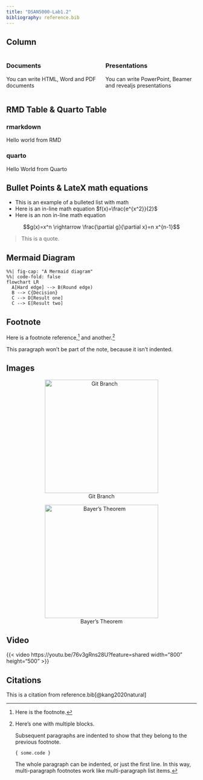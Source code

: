 ```yaml
---
title: "DSAN5000-Lab1.2"
bibliography: reference.bib
---
```


## Column

:::: {.columns}
::: {.column width="50%"}
### Documents

You can write HTML, Word and PDF documents
:::

::: {.column width="50%"}
### Presentations

You can write PowerPoint, Beamer and revealjs presentations 


:::
::::


## RMD Table & Quarto Table

::: {.panel-tabset}
### rmarkdown

Hello world from RMD

### quarto

Hello World from Quarto
:::


## Bullet Points & LateX math equations

* This is an example of a bulleted list with math 
* Here is an in-line math equation $f(x)=\frac{e^{x^2}}{2}$
* Here is an non in-line math equation

$$g(x)=x^n \rightarrow \frac{\partial g}{\partial x}=n x^{n-1}$$

>
> This is a quote.
>

## Mermaid Diagram

```mermaid
%%| fig-cap: "A Mermaid diagram"
%%| code-fold: false
flowchart LR
  A[Hard edge] --> B(Round edge)
  B --> C{Decision}
  C --> D[Result one]
  C --> E[Result two]
```


## Footnote
Here is a footnote reference,[^1] and another.[^longnote]

[^1]: Here is the footnote.

[^longnote]: Here's one with multiple blocks.

    Subsequent paragraphs are indented to show that they
belong to the previous footnote.

        { some.code }

    The whole paragraph can be indented, or just the first
    line.  In this way, multi-paragraph footnotes work like
    multi-paragraph list items.

This paragraph won't be part of the note, because it
isn't indented.

## Images 

<center> ![Git Branch](./images/2023-09-14-18-32-36.png){width=300} </center>

<center> ![Bayer's Theorem](./images/2023-09-14-18-35-21.png){width=300} </center>

## Video

{{< video https://youtu.be/76v3gRns28U?feature=shared width=“800” height=“500” >}}

## Citations

This is a citation from reference.bib[@kang2020natural]